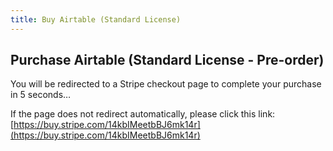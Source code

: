 ```yaml
---
title: Buy Airtable (Standard License)
---
```



<Head>
  <meta httpEquiv="refresh" content="5; url='https://buy.stripe.com/14kbIMeetbBJ6mk14r'" />
</Head>

## Purchase Airtable (Standard License - Pre-order)

You will be redirected to a Stripe checkout page to complete your purchase in 5 seconds…

If the page does not redirect automatically, please click this link: [https://buy.stripe.com/14kbIMeetbBJ6mk14r](https://buy.stripe.com/14kbIMeetbBJ6mk14r)

